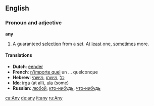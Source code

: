 ==English==
===Pronoun and adjective===
'''any'''

#A guaranteed [[selection]] from a [[set]].  At [[least]] one, [[sometimes]] more.

====Translations====
*'''Dutch''': [[eender]]
*'''French''': [[n'importe quel]] un ... quelconque
*'''Hebrew''': [[כל]] ,[[מישהו]] ,[[מישהי]]
*'''[[Ido]]''': [[irga]] (at all), [[ula]] (some)
*'''Russian''': [[любой]], [[кто-нибудь]], [[что-нибудь]]

[[ca:Any]]
[[de:any]]
[[it:any]]
[[ru:Any]]